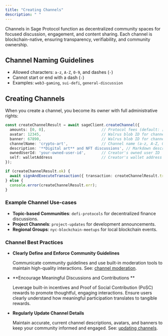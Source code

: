 ```yaml
---
title: "Creating Channels"
description: " "
---
```


Channels in Sage Protocol function as decentralized community spaces for focused discussion, engagement, and content sharing. Each channel is blockchain-native, ensuring transparency, verifiability, and community ownership.

## Channel Naming Guidelines

- Allowed characters: `a-z`, `A-Z`, `0-9`, and dashes (`-`)
- Cannot start or end with a dash (`-`)
- Examples: `web3-gaming`, `sui-defi`, `general-discussion`

## Creating Channels

When you create a channel, you become its owner with full administrative rights:

```typescript
const createChannelResult = await sageClient.createChannel({
  amounts: [0, 0],                         // Protocol fees (default: [0,0])
  avatar: 12345,                           // Walrus blob ID for channel avatar (optional, defaults to 0)
  banner: 67890,                           // Walrus blob ID for channel banner (optional, defaults to 0)
  channelName: 'crypto-art',               // Channel name (a-z, A-Z, 0-9, dash, no dash at start/end)
  description: '**Digital art** and NFT discussions', // Markdown description
  ownedUserId: 'your-owned-user-id',       // Creator's owned user ID
  self: walletAddress                      // Creator's wallet address
});

if (createChannelResult.ok) {
  await signAndExecuteTransaction({ transaction: createChannelResult.transaction });
} else {
  console.error(createChannelResult.err);
}
```

### Example Channel Use-cases

- **Topic-based Communities**: `defi-protocols` for decentralized finance discussions.
- **Project Channels**: `project-updates` for development announcements.
- **Regional Groups**: `nyc-blockchain-meetups` for local blockchain events.

### Channel Best Practices

- **Clearly Define and Enforce Community Guidelines**

  Communicate community guidelines and use built-in moderation tools to maintain high-quality interactions. See: [channel moderation](/sdk-new/channels/channel-moderation).
- **Encourage Meaningful Discussions and Contributions **

  Leverage built-in incentives and Proof of Social Contribution (PoSC) rewards to promote thoughtful, engaging interactions. Ensure users clearly understand how meaningful participation translates to tangible rewards.
- **Regularly Update Channel Details**

  Maintain accurate, current channel descriptions, avatars, and banners to keep your community informed and engaged. See: [updating channels](/sdk-new/channels/updating-channels).